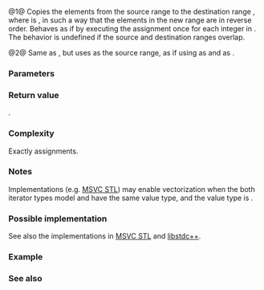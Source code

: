 {{cpp/ranges/title|reverse_copy|reverse_copy_result}}
{{cpp/algorithm/ranges/navbar}}
{{dcl begin}}
{{dcl header|algorithm}}
{{dcl h|Call signature}}
{{dcl|num=1|since=c++20|1=
template&lt; std::bidirectional_iterator I, std::sentinel_for&lt;I&gt; S,
          std::weakly_incrementable O &gt;
requires std::indirectly_copyable&lt;I, O&gt;
constexpr reverse_copy_result&lt;I, O&gt;
    reverse_copy( I first, S last, O result );
}}
{{dcl|num=2|since=c++20|1=
template&lt; ranges::bidirectional_range R, std::weakly_incrementable O &gt;
requires std::indirectly_copyable&lt;ranges::iterator_t&lt;R&gt;, O&gt;
constexpr reverse_copy_result&lt;ranges::borrowed_iterator_t&lt;R&gt;, O&gt;
    reverse_copy( R&amp;&amp; r, O result );
}}
{{dcl h|Helper types}}
{{dcl|num=3|since=c++20|1=
template&lt; class I, class O &gt;
using reverse_copy_result = ranges::in_out_result&lt;I, O&gt;;
}}
{{dcl end}}

@1@ Copies the elements from the source range {{range|first|last}} to the destination range {{range|result|result + N}}, where {{tt|N}} is {{c|ranges::distance(first, last)}}, in such a way that the elements in the new range are in reverse order. Behaves as if by executing the assignment {{c|1=*(result + N - 1 - i) = *(first + i)}} once for each integer {{tt|i}} in {{range|0|N}}. The behavior is undefined if the source and destination ranges overlap.

@2@ Same as {{v|1}}, but uses {{c|r}} as the source range, as if using {{c|ranges::begin(r)}} as {{c|first}} and {{c|ranges::end(r)}} as {{c|last}}.

{{cpp/ranges/niebloid}}

===Parameters===
{{par begin}}
{{par|first, last|the range of elements to copy}}
{{par|r|the range of elements to copy}}
{{par|result|the beginning of the destination range.}}
{{par end}}

===Return value===
{{c|1={last, result + N} }}.

===Complexity===
Exactly {{tt|N}} assignments.

===Notes===
Implementations (e.g. [https://github.com/microsoft/STL/blob/main/stl/src/vector_algorithms.cpp MSVC STL]) may enable vectorization when the both iterator types model {{lconcept|contiguous_iterator}} and have the same value type, and the value type is {{named req|TriviallyCopyable}}.

===Possible implementation===
See also the implementations in [https://github.com/microsoft/STL/blob/472161105d596192194d4715ccad307c6c163b4a/stl/inc/algorithm#L4245-L4323 MSVC STL] and [https://github.com/gcc-mirror/gcc/blob/14d8a5ae472ca5743016f37da2dd4770d83dea21/libstdc%2B%2B-v3/include/bits/ranges_algo.h#L1330-L1359 libstdc++].
{{eq fun|1=
struct reverse_copy_fn
{
    template&lt;std::bidirectional_iterator I, std::sentinel_for&lt;I&gt; S,
             std::weakly_incrementable O&gt;
    requires std::indirectly_copyable&lt;I, O&gt;
    constexpr ranges::reverse_copy_result&lt;I, O&gt;
        operator()(I first, S last, O result) const
    {
        auto ret = ranges::next(first, last);
        for (; last != first; *result = *--last, ++result);
        return {std::move(ret), std::move(result)};
    }

    template&lt;ranges::bidirectional_range R, std::weakly_incrementable O&gt;
    requires std::indirectly_copyable&lt;ranges::iterator_t&lt;R&gt;, O&gt;
    constexpr ranges::reverse_copy_result&lt;ranges::borrowed_iterator_t&lt;R&gt;, O&gt;
        operator()(R&amp;&amp; r, O result) const
    {
        return (*this)(ranges::begin(r), ranges::end(r), std::move(result));
    }
};

inline constexpr reverse_copy_fn reverse_copy {};
}}

===Example===
{{example|code=
#include &lt;algorithm&gt;
#include &lt;iostream&gt;
#include &lt;string&gt;

int main()
{
    std::string x {"12345"}, y(x.size(), ' ');
    std::cout &lt;&lt; x &lt;&lt; " → ";
    std::ranges::reverse_copy(x.begin(), x.end(), y.begin());
    std::cout &lt;&lt; y &lt;&lt; " → ";
    std::ranges::reverse_copy(y, x.begin());
    std::cout &lt;&lt; x &lt;&lt; '\n';
}
|output=
12345 → 54321 → 12345
}}

===See also===
{{dsc begin}}
{{dsc inc|cpp/algorithm/ranges/dsc reverse}}
{{dsc inc|cpp/algorithm/dsc reverse_copy}}
{{dsc end}}

{{langlinks|de|es|fr|it|ja|pt|ru|zh}}